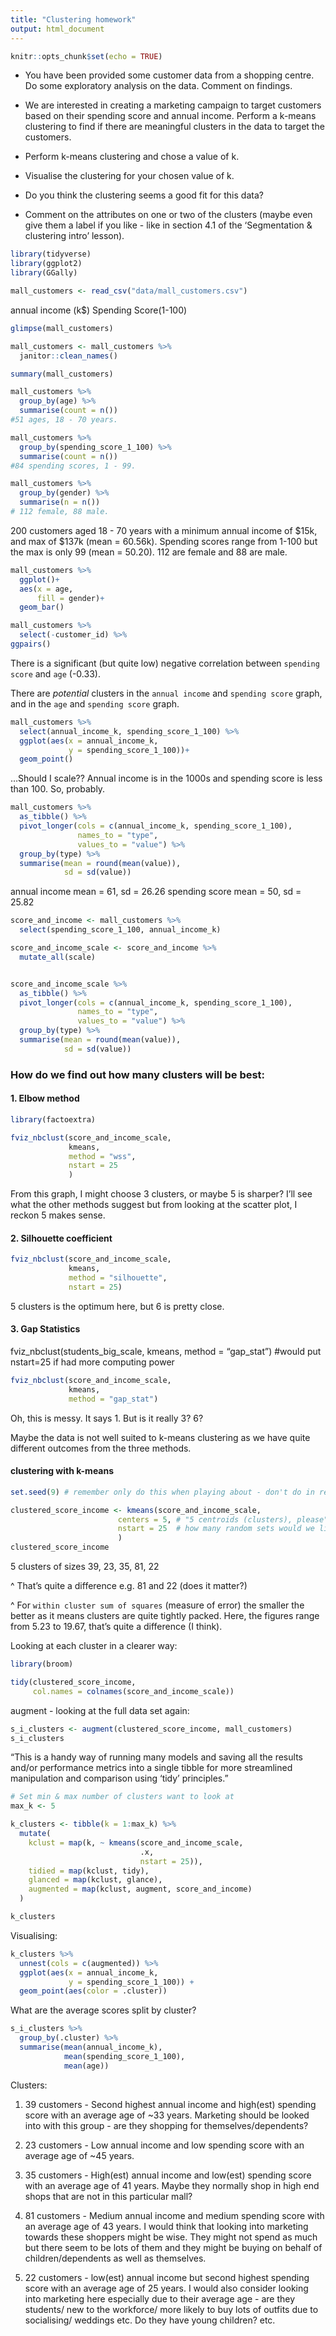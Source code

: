 ```yaml
---
title: "Clustering homework"
output: html_document
---
```


```r
knitr::opts_chunk$set(echo = TRUE)
```


* You have been provided some customer data from a shopping centre. Do some exploratory analysis on the data. Comment on findings. 

* We are interested in creating a marketing campaign to target customers based on their spending score and annual income. Perform a k-means clustering to find if there are meaningful clusters in the data to target the customers. 

* Perform k-means clustering and chose a value of k.

* Visualise the clustering for your chosen value of k.

* Do you think the clustering seems a good fit for this data?

* Comment on the attributes on one or two of the clusters (maybe even give them a label if you like - like in section 4.1 of the 'Segmentation & clustering intro' lesson). 


```r
library(tidyverse)
library(ggplot2)
library(GGally)
```

```r
mall_customers <- read_csv("data/mall_customers.csv")
```
annual income (k$)
Spending Score(1-100)

```r
glimpse(mall_customers)

mall_customers <- mall_customers %>% 
  janitor::clean_names()

summary(mall_customers)

mall_customers %>% 
  group_by(age) %>% 
  summarise(count = n()) 
#51 ages, 18 - 70 years.

mall_customers %>% 
  group_by(spending_score_1_100) %>% 
  summarise(count = n()) 
#84 spending scores, 1 - 99.

mall_customers %>% 
  group_by(gender) %>% 
  summarise(n = n())
# 112 female, 88 male. 
```

200 customers aged 18 - 70 years with a minimum annual income of $15k, and max
of $137k (mean = 60.56k). Spending scores range from 1-100 but the max is only 
99 (mean = 50.20). 112 are female and 88 are male. 


```r
mall_customers %>% 
  ggplot()+
  aes(x = age, 
      fill = gender)+ 
  geom_bar()
```

```r
mall_customers %>% 
  select(-customer_id) %>% 
ggpairs()
```
There is a significant (but quite low) negative correlation between `spending score` 
and `age` (-0.33).  

There are _potential_ clusters in the `annual income` and `spending score` graph, 
and in the `age` and `spending score` graph. 


```r
mall_customers %>% 
  select(annual_income_k, spending_score_1_100) %>% 
  ggplot(aes(x = annual_income_k, 
             y = spending_score_1_100))+
  geom_point()
```


...Should I scale?? Annual income is in the 1000s and spending score is less than
100. So, probably. 

```r
mall_customers %>% 
  as_tibble() %>% 
  pivot_longer(cols = c(annual_income_k, spending_score_1_100),
               names_to = "type", 
               values_to = "value") %>% 
  group_by(type) %>% 
  summarise(mean = round(mean(value)),
            sd = sd(value))

```
annual income mean = 61, sd = 26.26
spending score mean = 50, sd = 25.82


```r
score_and_income <- mall_customers %>% 
  select(spending_score_1_100, annual_income_k) 

score_and_income_scale <- score_and_income %>% 
  mutate_all(scale)


score_and_income_scale %>% 
  as_tibble() %>% 
  pivot_longer(cols = c(annual_income_k, spending_score_1_100),
               names_to = "type", 
               values_to = "value") %>% 
  group_by(type) %>% 
  summarise(mean = round(mean(value)),
            sd = sd(value))
```   



### How do we find out how many clusters will be best: 

#### 1. Elbow method

```r
library(factoextra)

fviz_nbclust(score_and_income_scale,
             kmeans, 
             method = "wss",
             nstart = 25
             )
```

From this graph, I might choose 3 clusters, or maybe 5 is sharper? I'll see 
what the other methods suggest but from looking at the scatter plot, I reckon 
5 makes sense. 


#### 2. Silhouette coefficient

```r
fviz_nbclust(score_and_income_scale, 
             kmeans, 
             method = "silhouette", 
             nstart = 25)
```

5 clusters is the optimum here, but 6 is pretty close. 


#### 3. Gap Statistics 

fviz_nbclust(students_big_scale, kmeans, method = "gap_stat") #would put nstart=25 if had more computing power

```r
fviz_nbclust(score_and_income_scale, 
             kmeans, 
             method = "gap_stat")
```

Oh, this is messy. It says 1. But is it really 3? 6?

Maybe the data is not well suited to k-means clustering as we have quite 
different outcomes from the three methods.



#### clustering with k-means

```r
set.seed(9) # remember only do this when playing about - don't do in real life

clustered_score_income <- kmeans(score_and_income_scale, 
                        centers = 5, # "5 centroids (clusters), please"
                        nstart = 25  # how many random sets would we like - runs 25 times for this model
                        )
clustered_score_income
```

5 clusters of sizes 39, 23, 35, 81, 22

^ That's quite a difference e.g. 81 and 22 (does it matter?)

^ For `within cluster sum of squares` (measure of error) the smaller the better
as it means clusters are quite tightly packed. Here, the figures range from 5.23
to 19.67, that's quite a difference (I think).


Looking at each cluster in a clearer way:
```r
library(broom)

tidy(clustered_score_income, 
     col.names = colnames(score_and_income_scale))
```


augment - looking at the full data set again:
```r
s_i_clusters <- augment(clustered_score_income, mall_customers)
s_i_clusters
```

"This is a handy way of running many models and saving all the results and/or 
performance metrics into a single tibble for more streamlined manipulation and 
comparison using ‘tidy’ principles."

```r
# Set min & max number of clusters want to look at 
max_k <- 5

k_clusters <- tibble(k = 1:max_k) %>%
  mutate(
    kclust = map(k, ~ kmeans(score_and_income_scale, 
                             .x, 
                             nstart = 25)), 
    tidied = map(kclust, tidy),
    glanced = map(kclust, glance),
    augmented = map(kclust, augment, score_and_income)
  )

k_clusters
```

Visualising: 
```r
k_clusters %>% 
  unnest(cols = c(augmented)) %>% 
  ggplot(aes(x = annual_income_k, 
             y = spending_score_1_100)) +
  geom_point(aes(color = .cluster))
```


What are the average scores split by cluster?

```r
s_i_clusters %>% 
  group_by(.cluster) %>% 
  summarise(mean(annual_income_k), 
            mean(spending_score_1_100),
            mean(age))
```

Clusters:

1. 39 customers - Second highest annual income and high(est) spending score with 
an average age of ~33 years. 
Marketing should be looked into with this group - are they shopping for 
themselves/dependents?

2. 23 customers - Low annual income and low spending score with an average age 
of ~45 years. 

3. 35 customers - High(est) annual income and low(est) spending score with an 
average age of 41 years. Maybe they normally shop in high end shops that are not 
in this particular mall?

4. 81 customers - Medium annual income and medium spending score with an average
age of 43 years. I would think that looking into marketing towards these shoppers 
might be wise. They might not spend as much but there seem to be lots of them and
they might be buying on behalf of children/dependents as well as themselves. 

5. 22 customers - low(est) annual income but second highest spending score with 
an average age of 25 years. I would also consider looking into marketing here
especially due to their average age - are they students/ new to the workforce/
more likely to buy lots of outfits due to socialising/ weddings etc. Do they have
young children? etc. 

